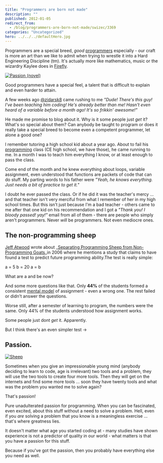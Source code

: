 ```yaml
---
title: "Programmers are born not made"
description: ""
published: 2012-01-05
redirect_from:
  - /blog/programmers-are-born-not-made/swizec/3369
categories: "Uncategorized"
hero: ../../../defaultHero.jpg
---
```


Programmers are a special breed, _good_ [programmers](http://en.wikipedia.org/wiki/Programmer) especially - our craft is more an art than we like to admit when trying to wrestle it into a Hard Engineering Discipline (tm). It's actually more like mathematics, music or the wizardry Kaylee does in [Firefly](http://en.wikipedia.org/wiki/Firefly_%28TV_series%29).

[![Passion (novel)](https://swizec.com/wp-content/uploads/2012/01/Passion_cover3.jpg)](https://swizec.com/wp-content/uploads/2012/01/Passion_cover3.jpg)

Good programmers have a special feel, a talent that is difficult to explain and even harder to attain.

A few weeks ago [@zidarsk8](https://twitter.com/#!/zidarsk8) came rushing to me _"Dude! There's this guy! I've been teaching him coding! He's already better than me! Hasn't even heard of a variable before a month ago! It's so frikkin' awesome!"_

He made me promise to blog about it. Why is it some people just _get_ it? What's so special about them? Can anybody be taught to program or does it really take a special breed to become even a competent programmer, let alone a good one?

I remember tutoring a high school kid about a year ago. About to fail his [programming](http://en.wikipedia.org/wiki/Computer_programming) class (CE high school, we have those), he came running to me. In a month I was to teach him everything I know, or at least enough to pass the class.

Come end of the month and he knew everything about loops, variable assignment, even understood that functions are packets of code that can do stuff. My parting words to his father were _"Yeah, he knows everything. Just needs a bit of practice to get it."_

I doubt he ever passed the class. Or if he did it was the teacher's mercy ... and that teacher isn't very merciful from what I remember of her in my high school times. But this isn't just because I'm a bad teacher - others came to me after that one kid on his recommendation and I got a _"Thank you! I bloody passed! yay!"_ email from all of them - there are people who simply aren't programmers. Never _will_ be programmers. Not even mediocre ones.

## The non-programming sheep

[Jeff Atwood](http://www.codinghorror.com/) wrote about \_[Separating Programming Sheep from Non-Programming Goats](http://www.codinghorror.com/blog/2006/07/separating-programming-sheep-from-non-programming-goats.html)\_in 2006 where he mentions a study that claims to have found a test to predict future programming ability.The test is really simple:

a = 5
b = 20
a = b

What are a and be now?

And some more questions like that. Only **44%** of the students formed a consistent [mental model](http://en.wikipedia.org/wiki/Mental_model) of assignment - even a wrong one. The rest failed or didn't answer the questions.

Worse still, after a semester of learning to program, the numbers were the same. Only 44% of the students understood how assignment works.

Some people just dont _get_ it. Apparently.

But I think there's an even simpler test ->

## Passion.

[![Sheep](https://swizec.com/wp-content/uploads/2012/01/300px-Sheep1.jpg)](https://swizec.com/wp-content/uploads/2012/01/300px-Sheep1.jpg)

Sometimes when you give an impressionable young mind (anybody deciding to learn to code, age is irrelevant) two tools and a problem, they will use the two tools to create four more tools. Then they will get on the internets and find some more tools ... soon they have twenty tools and what was the problem you wanted me to solve again?

That's passion!

Pure unadulterated passion for programming. When you can be fascinated, even excited, about this stuff without a need to solve a problem. Hell, even if you _are_ solving a problem that you know is a meaningless exercise ... that's where greatness lies.

It doesn't matter what age you started coding at - many studies have shown experience is not a predictor of quality in our world - what matters is that you have a passion for this stuff.

Because if you've got the passion, then you probably have everything else you need as well.
